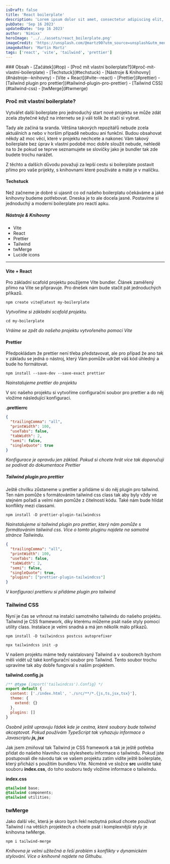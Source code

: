```yaml
---
isDraft: false
title: 'React boilerplate'
description: 'Lorem ipsum dolor sit amet, consectetur adipiscing elit, sed do eiusmod tempor incididunt ut labore et dolore magna aliqua. Vitae ultricies leo integer malesuada nunc vel risus commodo viverra. Adipiscing enim eu turpis egestas pretium. Euismod elementum nisi quis eleifend quam'
pubDate: 'Sep 16 2023'
updatedDate: 'Sep 16 2023'
author: 'Nimixx'
heroImage: '../../assets/react_boilerplate.png'
imageCredit: 'https://unsplash.com/@martz90?utm_source=unsplash&utm_medium=referral&utm_content=creditCopyText'
imageAuthor: 'Martin Martz'
tags: ['react', 'vite', 'tailwind', 'prettier']
---
```

  

<Aside>
  ### Obsah
  - [Začátek](#top)
  - [Proč mít vlastní boilerplate?](#proč-mít-vlastní-boilerplate)
  - [Techstuck](#techstuck)
  - [Nástroje & Knihovny](#nástroje--knihovny)
  - [Vite + React](#vite--react)
  - [Prettier](#prettier)
  - [Tailwind plugin pro prettier](#tailwind-plugin-pro-prettier)
  - [Tailwind CSS](#tailwind-css)
  - [twMerge](#twmerge)
</Aside>

### Proč mít vlastní boilerplate?

Vytvářet další boilerplate pro jednoduchý start nové projektu se může zdát zcela zbytečné když na internetu se ji váli tolik že stačí si vybrat.

Tady ale začíná ta sranda. Většina takových repozitářů nebude zcela aktuálních a nebo v horším případě nebudou ani funkční. Budou obsahovat někdy až moc věcí, které v projektu nechcete a nakonec Vám takový boilerplate bez úprav k vlastní podobě moc dobře sloužit nebude, nehledě na to že pokud se teprve seznamujete se slovíčky jako je bundler tak zde budete trochu narážet.

Z těchto a dalších důvodu považuji za lepší cestu si boilerplate postavit přímo pro vaše prijekty, s knihovnami které používáte a máte je v malíčku.

#### Techstuck

Než začneme je dobré si ujasnit co od našeho boilerplatu očekáváme a jaké knihovny budeme potřebovat. Dneska je to ale docela jasné. Postavíme si jednoduchý a moderní boilerplate pro reactí apku.

##### Nástroje & Knihovny

- Vite
- React
- Prettier
- Tailwind
- twMerge
- Lucide icons

---

#### Vite + React

Pro základní scafold projektu použijeme Vite bundler. Článek zaměřený přímo na Vite se připravuje. Pro dnešek nám bude stačit pát jednoduchých příkazů.

```console
npm create vite@latest my-boilerplate
```

_Vytvoříme si základní scafold projektu._

```console
cd my-boilerplate
```

_Vráíme se zpět do našeho projektu vytvořeného pomocí Vite_

#### Prettier

Předpokládam že prettier není třeba představovat, ale pro případ že ano tak v základu se jedná o nástroj, který Vám pomůže udržet váš kód úhledný a bude ho formátovat.

```console
npm install --save-dev --save-exact prettier
```

_Nainstalujeme prettier do projektu_

V src našeho projektu si vytvoříme configurační soubor pro prettier a do něj vložíme následující konfiguraci.

**.prettierrc**

```json
{
  "trailingComma": "all",
  "printWidth": 100,
  "useTabs": false,
  "tabWidth": 2,
  "semi": false,
  "singleQuote": true
}
```

_Konfigurace je opravdu jen základ. Pokud si chcete hrát více tak doporučuji se podívat do dokumentace <HyperLink target="_blank" href="https://prettier.io/docs/en/">Prettier</HyperLink>_

##### Tailwind plugin pro prettier

Ještě chvilku zůstaneme u prettier a přidáme si do něj plugin pro tailwind. Ten nám pomůže s formátováním tailwind css class tak aby byly vždy ve stejném pořadí a velmi nám pomůže z čitelností kódu. Také nám bude hlídat konflikty mezi classami.

```console
npm install -D prettier-plugin-tailwindcss
```

_Nainstalujeme si tailwind plugin pro prettier, který nám pomůže s formátováním tailwind css.
Více o tomto pluginu najdete na samotné stránce <HyperLink target="_blank" href="https://tailwindcss.com/blog/automatic-class-sorting-with-prettier">Tailwindu</HyperLink>._

```json
{
  "trailingComma": "all",
  "printWidth": 100,
  "useTabs": false,
  "tabWidth": 2,
  "semi": false,
  "singleQuote": true,
  "plugins": ["prettier-plugin-tailwindcss"]
}
```

_V konfiguraci prettieru si přidáme plugin pro tailwind_

### Tailwind CSS

Nyní je čas se vrhnout na instalci samotného tailwindu do našeho projektu. Tailwind je CSS framework, díky kterému můžeme psát naše styly pomocí utility class. Instalace je velmi snadná a má jen několik málo příkazů.

```console
npm install -D tailwindcss postcss autoprefixer
```

```console
npx tailwindcss init -p
```

V našem projektu máme tedy naistalovaný Tailwind a v souborech bychom měli vidět už také konfigurační soubor pro Tailwind. Tento soubor trochu upravíme tak aby dobře fungoval s naším projektem.

**tailwind.config.js**

```js
/** @type {import('tailwindcss').Config} */
export default {
  content: ['./index.html', './src/**/*.{js,ts,jsx,tsx}'],
  theme: {
    extend: {}
  },
  plugins: []
}
```

_Osobně ještě upravuju řádek kde je cestna, které soubory bude tailwind akceptovat. Pokud používám TypeScript tak vyhazuju informace o Javascriptu **js, jsx**_

Jak jsem zmiňoval tak Tailwind je CSS framework a tak je ještě potřeba přidat do našeho hlavního css stylesheetu informace o tailwindu. Pokud jste postupovali dle návodu tak ve vašem projektu zatím vidíte ještě boilerplate, který přichází s použitím bundleru Vite. Nicméně ve složce **src** uvidíte také souboru **index.css**, do toho souboru tedy vložíme informace o tailwindu.

**index.css**

```css
@tailwind base;
@tailwind components;
@tailwind utilities;
```

### twMerge

Jako další věc, která je skoro bych řekl nezbytná pokud chcete používat Tailwind i na větších projektech a chcete psát i komplexnější styly je knihovna twMerge.

```console
npm i tailwind-merge
```

_Knihovna je velmi užitečná a řeší problém s konflikty v dynamickém stylování. Více o knihovně najdete na <HyperLink target="_blank" href="https://github.com/dcastil/tailwind-merge">Githubu</HyperLink>._
